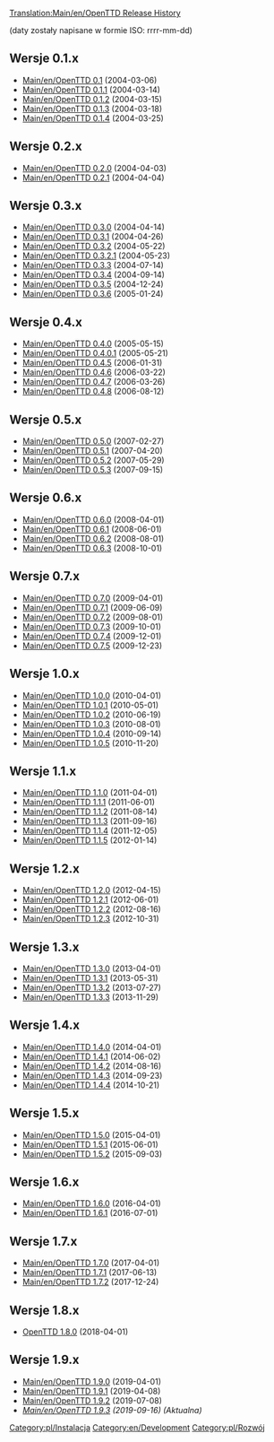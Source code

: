 [[Translation:Main/en/OpenTTD Release History]]{{pl/OTTDWersje}}

(daty zostały napisane w formie ISO: rrrr-mm-dd)

==Wersje 0.1.x==
*[[Main/en/OpenTTD 0.1]] (2004-03-06)
*[[Main/en/OpenTTD 0.1.1]] (2004-03-14)
*[[Main/en/OpenTTD 0.1.2]] (2004-03-15)
*[[Main/en/OpenTTD 0.1.3]] (2004-03-18)
*[[Main/en/OpenTTD 0.1.4]] (2004-03-25)

==Wersje 0.2.x==
*[[Main/en/OpenTTD 0.2.0]] (2004-04-03)
*[[Main/en/OpenTTD 0.2.1]] (2004-04-04)

==Wersje 0.3.x==
*[[Main/en/OpenTTD 0.3.0]] (2004-04-14)
*[[Main/en/OpenTTD 0.3.1]] (2004-04-26)
*[[Main/en/OpenTTD 0.3.2]] (2004-05-22)
*[[Main/en/OpenTTD 0.3.2.1]] (2004-05-23)
*[[Main/en/OpenTTD 0.3.3]] (2004-07-14)
*[[Main/en/OpenTTD 0.3.4]] (2004-09-14)
*[[Main/en/OpenTTD 0.3.5]] (2004-12-24)
*[[Main/en/OpenTTD 0.3.6]] (2005-01-24)

==Wersje 0.4.x==
*[[Main/en/OpenTTD 0.4.0]] (2005-05-15)
*[[Main/en/OpenTTD 0.4.0.1]] (2005-05-21)
*[[Main/en/OpenTTD 0.4.5]] (2006-01-31)
*[[Main/en/OpenTTD 0.4.6]] (2006-03-22)
*[[Main/en/OpenTTD 0.4.7]] (2006-03-26)
*[[Main/en/OpenTTD 0.4.8]] (2006-08-12)

==Wersje 0.5.x==
*[[Main/en/OpenTTD 0.5.0]] (2007-02-27)
*[[Main/en/OpenTTD 0.5.1]] (2007-04-20)
*[[Main/en/OpenTTD 0.5.2]] (2007-05-29)
*[[Main/en/OpenTTD 0.5.3]] (2007-09-15)

==Wersje 0.6.x==
*[[Main/en/OpenTTD 0.6.0]] (2008-04-01)
*[[Main/en/OpenTTD 0.6.1]] (2008-06-01)
*[[Main/en/OpenTTD 0.6.2]] (2008-08-01)
*[[Main/en/OpenTTD 0.6.3]] (2008-10-01)

==Wersje 0.7.x==
*[[Main/en/OpenTTD 0.7.0]] (2009-04-01)
*[[Main/en/OpenTTD 0.7.1]] (2009-06-09)
*[[Main/en/OpenTTD 0.7.2]] (2009-08-01)
*[[Main/en/OpenTTD 0.7.3]] (2009-10-01)
*[[Main/en/OpenTTD 0.7.4]] (2009-12-01)
*[[Main/en/OpenTTD 0.7.5]] (2009-12-23)
==Wersje 1.0.x==
*[[Main/en/OpenTTD 1.0.0]] (2010-04-01)
*[[Main/en/OpenTTD 1.0.1]] (2010-05-01)
*[[Main/en/OpenTTD 1.0.2]] (2010-06-19)
*[[Main/en/OpenTTD 1.0.3]] (2010-08-01)
*[[Main/en/OpenTTD 1.0.4]] (2010-09-14)
*[[Main/en/OpenTTD 1.0.5]] (2010-11-20)

==Wersje 1.1.x==
*[[Main/en/OpenTTD 1.1.0]] (2011-04-01)
*[[Main/en/OpenTTD 1.1.1]] (2011-06-01)
*[[Main/en/OpenTTD 1.1.2]] (2011-08-14)
*[[Main/en/OpenTTD 1.1.3]] (2011-09-16)
*[[Main/en/OpenTTD 1.1.4]] (2011-12-05)
*[[Main/en/OpenTTD 1.1.5]] (2012-01-14)

==Wersje 1.2.x==
*[[Main/en/OpenTTD 1.2.0]] (2012-04-15)
*[[Main/en/OpenTTD 1.2.1]] (2012-06-01)
*[[Main/en/OpenTTD 1.2.2]] (2012-08-16)
*[[Main/en/OpenTTD 1.2.3]] (2012-10-31)

==Wersje 1.3.x==
*[[Main/en/OpenTTD 1.3.0]] (2013-04-01)
*[[Main/en/OpenTTD 1.3.1]] (2013-05-31)
*[[Main/en/OpenTTD 1.3.2]] (2013-07-27)
*[[Main/en/OpenTTD 1.3.3]] (2013-11-29)

==Wersje 1.4.x==
*[[Main/en/OpenTTD 1.4.0]] (2014-04-01)
*[[Main/en/OpenTTD 1.4.1]] (2014-06-02)
*[[Main/en/OpenTTD 1.4.2]] (2014-08-16)
*[[Main/en/OpenTTD 1.4.3]] (2014-09-23)
*[[Main/en/OpenTTD 1.4.4]] (2014-10-21)

==Wersje 1.5.x==
*[[Main/en/OpenTTD 1.5.0]] (2015-04-01)
*[[Main/en/OpenTTD 1.5.1]] (2015-06-01)
*[[Main/en/OpenTTD 1.5.2]] (2015-09-03)

==Wersje 1.6.x==
*[[Main/en/OpenTTD 1.6.0]] (2016-04-01)
*[[Main/en/OpenTTD 1.6.1]] (2016-07-01)

==Wersje 1.7.x==
*[[Main/en/OpenTTD 1.7.0]] (2017-04-01)
*[[Main/en/OpenTTD 1.7.1]] (2017-06-13)
*[[Main/en/OpenTTD 1.7.2]] (2017-12-24)

==Wersje 1.8.x==
*[[Main/pl/OpenTTD 1.8.0|OpenTTD 1.8.0]] (2018-04-01)

==Wersje 1.9.x==
*[[Main/en/OpenTTD 1.9.0]] (2019-04-01)
*[[Main/en/OpenTTD 1.9.1]] (2019-04-08)
*[[Main/en/OpenTTD 1.9.2]] (2019-07-08)
*''[[Main/en/OpenTTD 1.9.3]] (2019-09-16) (Aktualna)''

[[Category:pl/Instalacja]]
[[Category:en/Development]] [[Category:pl/Rozwój]]